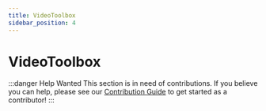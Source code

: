 ```yaml
---
title: VideoToolbox
sidebar_position: 4
---
```


# VideoToolbox

:::danger Help Wanted
This section is in need of contributions. If you believe you can help, please see our [Contribution Guide](../contribution-guide.mdx) to get started as a contributor!
:::